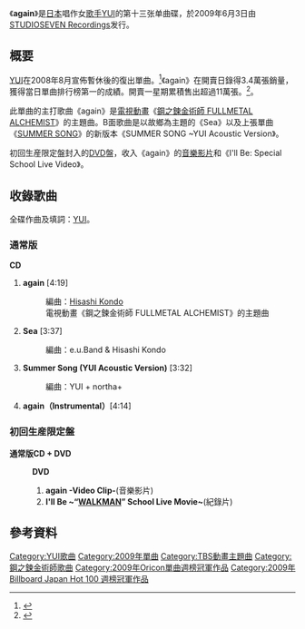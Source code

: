 {{lowercase}}
{{Infobox song
| name       = again
| type       = [[單曲|單曲]]
| artist     = [[YUI_(歌手)|YUI]]
| album      = [[HOLIDAYS_IN_THE_SUN|HOLIDAYS IN THE SUN]],<br>[[GREEN_GARDEN_POP|GREEN GARDEN POP]]
| released   = 2009年6月3日
| cover      = YUI_again_Normal.jpg
| recorded   = 2009年<br/>{{JPN}}
| genre      = [[J-POP|J-POP]]
| length     = 15分39秒
| label      = [[STUDIOSEVEN_Recordings|STUDIOSEVEN Recordings]]
| producer   = Hisashi Kondo<small>（[[Sony_Music_Records|Sony Music Records]]的音樂總監）</small>
| chart_position = * 週間第1位，上榜21次（[[Oricon公信榜|Oricon]]）<ref>{{ja icon}}{{Cite web|url=http://www.oricon.co.jp/prof/artist/358664/products/music/817163/1/|script-title=ja:「ａｇａｉｎ」 ＹＵＩ│オリコン芸能人事典-ORICON STYLE！|work=|publisher=Oricon|accessdate=2013-10-14|archive-date=2013-10-26|archive-url=https://web.archive.org/web/20131026095414/http://www.oricon.co.jp/prof/artist/358664/products/music/817163/1/|dead-url=no}}</ref></small>
* 2009年6月榜第3位（Oricon）
* 2009年度年榜第34位（Oricon）
| certification = * 金唱片（[[日本唱片協會|日本唱片協會]]）
| prev_title = [[SUMMER_SONG|SUMMER SONG]]
| prev_year  = 2008
| next_title = [[It's_all_too_much/Never_say_die|It's all too much/Never say die]]
| next_year  = 2009
| misc       = {{Extra album cover
  | header  = 其他版本封面
  | type    = 單曲
  | cover   = YUI_again_Limited.jpg
  | caption = 初回生産限定盤
  }}
}}
《'''again'''》是[[日本|日本]]唱作女[[歌手|歌手]][[YUI|YUI]]的第十三张单曲碟，於2009年6月3日由[[STUDIOSEVEN_Recordings|STUDIOSEVEN Recordings]]发行。

== 概要 ==
[[YUI_(歌手)|YUI]]在2008年8月宣佈暫休後的復出單曲。<ref>{{ja icon}}{{cite web |url=http://news.livedoor.com/article/detail/4078905/ |title=YUI復活、 一年ぶりシングルで活動再開 |publisher=livedoorニュース |date=2009-03-26 |accessdate=2012-04-27 |archive-date=2009-06-19 |archive-url=https://web.archive.org/web/20090619073103/http://news.livedoor.com/article/detail/4078905/ |dead-url=no }}</ref>《again》在開賣日錄得3.4萬張銷量，獲得當日單曲排行榜第一的成績。開賣一星期累積售出超過11萬張。<ref>{{ja icon}}{{cite web |url=http://www.oricon.co.jp/news/confidence/66772/full/ |title=YUI自己最高記録更新で完全復活！　09年女性最高初動でシングル首位 |publisher=[[Oricon|Oricon]] |date=2009-06-09 |accessdate=2012-04-27 |archive-date=2009-06-23 |archive-url=https://web.archive.org/web/20090623023705/http://www.oricon.co.jp/news/confidence/66772/full/ |dead-url=no }}</ref>。	 

此單曲的主打歌曲《again》是[[電視動畫|電視動畫]]《[[鋼之鍊金術師_FULLMETAL_ALCHEMIST|鋼之鍊金術師 FULLMETAL ALCHEMIST]]》的主題曲。B面歌曲是以故鄉為主題的《Sea》以及上張單曲《[[SUMMER_SONG|SUMMER SONG]]》的新版本《SUMMER SONG ~YUI Acoustic Version》。　	 

初回生産限定盤封入的[[DVD|DVD]]盤，收入《again》的[[音樂影片|音樂影片]]和《I'll Be: Special School Live Video》。

== 收錄歌曲 ==
全碟作曲及填詞：[[YUI_(歌手)|YUI]]。

===通常版===
'''CD'''
# '''again''' [4:19]
#: 編曲：[[Hisashi_Kondo|Hisashi Kondo]]
#:電視動畫《鋼之鍊金術師 FULLMETAL ALCHEMIST》的主題曲
# '''Sea''' [3:37]
#: 編曲：e.u.Band & Hisashi Kondo
# '''Summer Song (YUI Acoustic Version)''' [3:32]
#: 編曲：YUI + northa+
# '''again（Instrumental）'''[4:14]

===初回生産限定盤===
'''通常版CD + DVD'''

:'''DVD'''
:#  '''again -Video Clip-'''(音樂影片)
:# '''I'll Be ~“[[WALKMAN|WALKMAN]]” School Live Movie~'''(紀錄片)

== 參考資料 ==
{{Reflist}}

{{YUI}}
{{Oricon單曲週榜冠軍 (2009年)|2009年6月15日}}
{{Billboard JAPAN Hot 100 週榜冠軍 (2009年)|2009年6月15日}}
{{鋼之鍊金術師}}

[[Category:YUI歌曲|Category:YUI歌曲]]
[[Category:2009年單曲|Category:2009年單曲]]
[[Category:TBS動畫主題曲|Category:TBS動畫主題曲]]
[[Category:鋼之鍊金術師歌曲|Category:鋼之鍊金術師歌曲]]
[[Category:2009年Oricon單曲週榜冠軍作品|Category:2009年Oricon單曲週榜冠軍作品]]
[[Category:2009年_Billboard_Japan_Hot_100_週榜冠軍作品|Category:2009年 Billboard Japan Hot 100 週榜冠軍作品]]